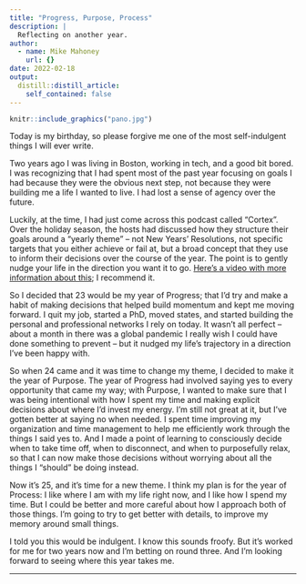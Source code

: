 ```yaml
---
title: "Progress, Purpose, Process"
description: |
  Reflecting on another year.
author:
  - name: Mike Mahoney
    url: {}
date: 2022-02-18
output:
  distill::distill_article:
    self_contained: false
---
```


```r
knitr::include_graphics("pano.jpg")
```


Today is my birthday, so please forgive me one of the most self-indulgent things I will ever write.

Two years ago I was living in Boston, working in tech, and a good bit bored. I was recognizing that I had spent most of the past year focusing on goals I had because they were the obvious next step, not because they were building me a life I wanted to live. I had lost a sense of agency over the future.

Luckily, at the time, I had just come across this podcast called "Cortex". Over the holiday season, the hosts had discussed how they structure their goals around a "yearly theme" -- not New Years' Resolutions, not specific targets that you either achieve or fail at, but a broad concept that they use to inform their decisions over the course of the year. The point is to gently nudge your life in the direction you want it to go. [Here's a video with more information about this](https://www.youtube.com/watch?v=NVGuFdX5guE); I recommend it.

So I decided that 23 would be my year of Progress; that I'd try and make a habit of making decisions that helped build momentum and kept me moving forward. I quit my job, started a PhD, moved states, and started building the personal and professional networks I rely on today. It wasn't all perfect -- about a month in there was a global pandemic I really wish I could have done something to prevent -- but it nudged my life's trajectory in a direction I've been happy with.

So when 24 came and it was time to change my theme, I decided to make it the year of Purpose. The year of Progress had involved saying yes to every opportunity that came my way; with Purpose, I wanted to make sure that I was being intentional with how I spent my time and making explicit decisions about where I'd invest my energy. I'm still not great at it, but I've gotten better at saying no when needed. I spent time improving my organization and time management to help me efficiently work through the things I said yes to. And I made a point of learning to consciously decide when to take time off, when to disconnect, and when to purposefully relax, so that I can now make those decisions without worrying about all the things I "should" be doing instead.

Now it's 25, and it's time for a new theme. I think my plan is for the year of Process: I like where I am with my life right now, and I like how I spend my time. But I could be better and more careful about how I approach both of those things. I'm going to try to get better with details, to improve my memory around small things. 

I told you this would be indulgent. I know this sounds froofy. But it's worked for me for two years now and I'm betting on round three. And I'm looking forward to seeing where this year takes me.

<hr>

<script src="https://utteranc.es/client.js"
        repo="mikemahoney218/mm218.dev"
        issue-term="url"
        label="comment"
        theme="github-light"
        crossorigin="anonymous"
        async>
</script>
